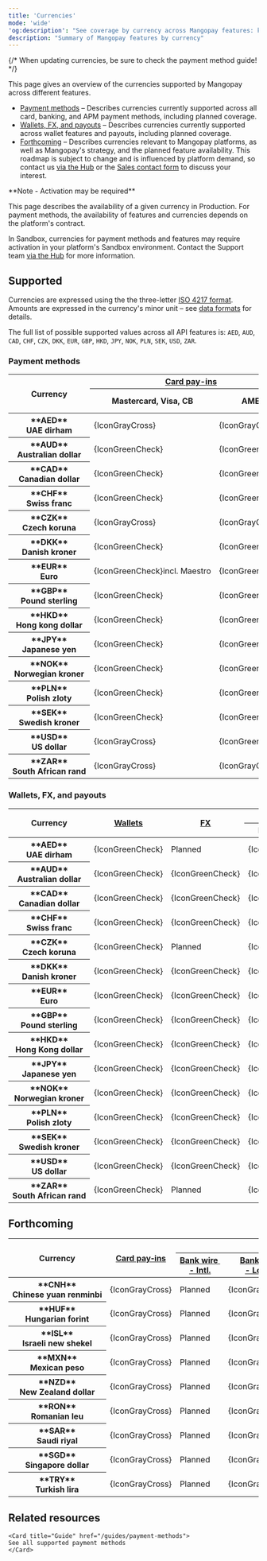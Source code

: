 ```yaml
---
title: 'Currencies'  
mode: 'wide'
'og:description': "See coverage by currency across Mangopay features: key payment methods, wallets, payouts, and more."  
description: "Summary of Mangopay features by currency"
---
```


{/* 
When updating currencies, be sure to check the payment method guide!
*/}



This page gives an overview of the currencies supported by Mangopay across different features.

- <a href="/guides/currencies#payment-methods">Payment methods</a> – Describes currencies currently supported across all card, banking, and APM payment methods, including planned coverage.
- <a href="/guides/currencies#wallets-fx-and-payouts">Wallets, FX, and payouts</a> – Describes currencies currently supported across wallet features and payouts, including planned coverage.
- <a href="/guides/currencies#forthcoming">Forthcoming</a> – Describes currencies relevant to Mangopay platforms, as well as Mangopay's strategy, and the planned feature availability. This roadmap is subject to change and is influenced by platform demand, so contact us <a href="https://hub.mangopay.com/" target="_blank">via the Hub</a> or the <a href="https://mangopay.com/contact" target="_blank">Sales contact form</a> to discuss your interest. 

<Note>  
**Note - Activation may be required** 
  
This page describes the availability of a given currency in Production. For payment methods, the availability of features and currencies depends on the platform's contract.

In Sandbox, currencies for payment methods and features may require activation in your platform's Sandbox environment. Contact the Support team <a href="https://hub.mangopay.com/" target="_blank">via the Hub</a> for more information.

</Note>

## Supported

Currencies are expressed using the the three-letter <a href="/api-reference/overview/data-formats" target="_blank">ISO 4217 format</a>. Amounts are expressed in the currency's minor unit – see <a href="/api-reference/overview/data-formats">data formats</a> for details.

The full list of possible supported values across all API features is: `AED`, `AUD`, `CAD`, `CHF`, `CZK`, `DKK`, `EUR`, `GBP`, `HKD`, `JPY`, `NOK`, `PLN`, `SEK`, `USD`, `ZAR`. 

### Payment methods

<table class="currenciesTable rounded-xl">
<thead>
  <tr>
    <th class="header" rowspan="2">Currency</th>
    <th class="header" colspan="2"><a href="/guides/payment-methods/card">Card pay-ins</a></th>
    <th class="header" colspan="4">Banking pay-ins</th>
    <th class="header" colspan="10">APM pay-ins</th>
  </tr>
  <tr>
    <th class="header">Mastercard, Visa, CB</th>
    <th class="header">AMEX</th>
    <th class="header"><a href="/guides/payment-methods/banking/bank-wire">Bank&nbsp;wire&nbsp;<br/>-&nbsp;Intl.</a></th>
    <th class="header"><a href="/guides/payment-methods/banking/bank-wire">Bank&nbsp;wire<br/>-&nbsp;Local</a></th>
    <th class="header"><a href="/guides/payment-methods/banking/virtual-iban">Virtual IBAN</a></th>
    <th class="header"><a href="/guides/payment-methods/banking/direct-debit">Direct debit</a></th>
    <th class="header"><a href="/guides/payment-methods/apple-pay">Apple&nbsp;Pay</a></th>
    <th class="header"><a href="/guides/payment-methods/blik">BLIK</a></th>
    <th class="header"><a href="/guides/payment-methods/giropay">Giropay</a></th>
    <th class="header"><a href="/guides/payment-methods/google-pay">Google&nbsp;Pay</a></th>
    <th class="header"><a href="/guides/payment-methods/ideal">iDEAL</a></th>
    <th class="header"><a href="/guides/payment-methods/klarna">Klarna</a></th>
    <th class="header"><a href="/guides/payment-methods/mb-way">MB&nbsp;WAY</a></th>
    <th class="header"><a href="/guides/payment-methods/multibanco">Multibanco</a></th>
    <th class="header"><a href="/guides/payment-methods/paypal">PayPal</a></th>
    <th class="header"><a href="/guides/payment-methods/satispay">Satispay</a></th>
  </tr>

</thead>
<tbody>
  <tr>
    <th class="header header-normal-weight">**AED**<br/>UAE&nbsp;dirham</th>
    <td class="table-content">{IconGrayCross}</td>
    <td class="table-content">{IconGrayCross}</td>
    <td class="table-content">{IconGreenCheck}</td>
    <td class="table-content">{IconGrayCross}</td>
    <td class="table-content">{IconGrayCross}</td>
    <td class="table-content">{IconGrayCross}</td>
    <td class="table-content">{IconGrayCross}</td>
    <td class="table-content">{IconGrayCross}</td>
    <td class="table-content">{IconGrayCross}</td>
    <td class="table-content">{IconGrayCross}</td>
    <td class="table-content">{IconGrayCross}</td>
    <td class="table-content">{IconGrayCross}</td>
    <td class="table-content">{IconGrayCross}</td>
    <td class="table-content">{IconGrayCross}</td>
    <td class="table-content">{IconGrayCross}</td>
    <td class="table-content">{IconGrayCross}</td>
  </tr>
  <tr>
    <th class="header header-normal-weight">**AUD**<br/>Australian&nbsp;dollar</th>
    <td class="table-content">{IconGreenCheck}</td>
    <td class="table-content">{IconGreenCheck}</td>
    <td class="table-content">{IconGreenCheck}</td>
    <td class="table-content">{IconGrayCross}</td>
    <td class="table-content">{IconGrayCross}</td>
    <td class="table-content">{IconGrayCross}</td>
    <td class="table-content">{IconGreenCheck}</td>
    <td class="table-content">{IconGrayCross}</td>
    <td class="table-content">{IconGrayCross}</td>
    <td class="table-content">{IconGreenCheck}</td>
    <td class="table-content">{IconGrayCross}</td>
    <td class="table-content">{IconGrayCross}</td>
    <td class="table-content">{IconGrayCross}</td>
    <td class="table-content">{IconGrayCross}</td>
    <td class="table-content">{IconGrayCross}</td>
    <td class="table-content">{IconGrayCross}</td>
  </tr>
  <tr>
    <th class="header header-normal-weight">**CAD**<br/>Canadian&nbsp;dollar</th>
    <td class="table-content">{IconGreenCheck}</td>
    <td class="table-content">{IconGreenCheck}</td>
    <td class="table-content">{IconGreenCheck}</td>
    <td class="table-content">Planned</td>
    <td class="table-content">Planned</td>
    <td class="table-content">{IconGrayCross}</td>
    <td class="table-content">{IconGreenCheck}</td>
    <td class="table-content">{IconGrayCross}</td>
    <td class="table-content">{IconGrayCross}</td>
    <td class="table-content">{IconGreenCheck}</td>
    <td class="table-content">{IconGrayCross}</td>
    <td class="table-content">{IconGrayCross}</td>
    <td class="table-content">{IconGrayCross}</td>
    <td class="table-content">{IconGrayCross}</td>
    <td class="table-content">{IconGrayCross}</td>
    <td class="table-content">{IconGrayCross}</td>
  </tr>
  <tr>
    <th class="header header-normal-weight">**CHF**<br/>Swiss&nbsp;franc</th>
    <td class="table-content">{IconGreenCheck}</td>
    <td class="table-content">{IconGreenCheck}</td>
    <td class="table-content">{IconGreenCheck}</td>
    <td class="table-content">{IconGrayCross}</td>
    <td class="table-content">{IconGrayCross}</td>
    <td class="table-content">{IconGrayCross}</td>
    <td class="table-content">{IconGreenCheck}</td>
    <td class="table-content">{IconGrayCross}</td>
    <td class="table-content">{IconGrayCross}</td>
    <td class="table-content">{IconGreenCheck}</td>
    <td class="table-content">{IconGrayCross}</td>
    <td class="table-content">{IconGreenCheck}</td>
    <td class="table-content">{IconGrayCross}</td>
    <td class="table-content">{IconGrayCross}</td>
    <td class="table-content">{IconGreenCheck}</td>
    <td class="table-content">{IconGrayCross}</td>
  </tr>
  <tr>
    <th class="header header-normal-weight">**CZK**<br/>Czech&nbsp;koruna</th>
    <td class="table-content">{IconGrayCross}</td>
    <td class="table-content">{IconGrayCross}</td>
    <td class="table-content">{IconGreenCheck}</td>
    <td class="table-content">{IconGrayCross}</td>
    <td class="table-content">{IconGrayCross}</td>
    <td class="table-content">{IconGrayCross}</td>
    <td class="table-content">{IconGrayCross}</td>
    <td class="table-content">{IconGrayCross}</td>
    <td class="table-content">{IconGrayCross}</td>
    <td class="table-content">{IconGrayCross}</td>
    <td class="table-content">{IconGrayCross}</td>
    <td class="table-content">{IconGrayCross}</td>
    <td class="table-content">{IconGrayCross}</td>
    <td class="table-content">{IconGrayCross}</td>
    <td class="table-content">{IconGrayCross}</td>
    <td class="table-content">{IconGrayCross}</td>
  </tr>
  <tr>
    <th class="header header-normal-weight">**DKK**<br/>Danish&nbsp;kroner</th>
    <td class="table-content">{IconGreenCheck}</td>
    <td class="table-content">{IconGreenCheck}</td>
    <td class="table-content">{IconGreenCheck}</td>
    <td class="table-content">Planned</td>
    <td class="table-content">Planned</td>
    <td class="table-content">{IconGrayCross}</td>
    <td class="table-content">{IconGreenCheck}</td>
    <td class="table-content">{IconGrayCross}</td>
    <td class="table-content">{IconGrayCross}</td>
    <td class="table-content">{IconGreenCheck}</td>
    <td class="table-content">{IconGrayCross}</td>
    <td class="table-content">{IconGreenCheck}</td>
    <td class="table-content">{IconGrayCross}</td>
    <td class="table-content">{IconGrayCross}</td>
    <td class="table-content">{IconGrayCross}</td>
    <td class="table-content">{IconGrayCross}</td>
  </tr>
  <tr>
    <th class="header header-normal-weight">**EUR**<br/>Euro</th>
    <td class="table-content">{IconGreenCheck}incl.&nbsp;Maestro</td>
    <td class="table-content">{IconGreenCheck}</td>
    <td class="table-content">{IconGreenCheck}</td>
    <td class="table-content">{IconGreenCheck}</td>
    <td class="table-content">{IconGreenCheck}</td>
    <td class="table-content">{IconGreenCheck}</td>
    <td class="table-content">{IconGreenCheck}</td>
    <td class="table-content">{IconGrayCross}</td>
    <td class="table-content">{IconGreenCheck}</td>
    <td class="table-content">{IconGreenCheck}</td>
    <td class="table-content">{IconGreenCheck}</td>
    <td class="table-content">{IconGreenCheck}</td>
    <td class="table-content">{IconGreenCheck}</td>
    <td class="table-content">{IconGreenCheck}</td>
    <td class="table-content">{IconGreenCheck}</td>
    <td class="table-content">{IconGreenCheck}</td>
  </tr>
  <tr>
    <th class="header header-normal-weight">**GBP**<br/>Pound&nbsp;sterling</th>
    <td class="table-content">{IconGreenCheck}</td>
    <td class="table-content">{IconGreenCheck}</td>
    <td class="table-content">{IconGreenCheck}</td>
    <td class="table-content">{IconGreenCheck}</td>
    <td class="table-content">Planned</td>
    <td class="table-content">{IconGreenCheck}</td>
    <td class="table-content">{IconGreenCheck}</td>
    <td class="table-content">{IconGrayCross}</td>
    <td class="table-content">{IconGrayCross}</td>
    <td class="table-content">{IconGreenCheck}</td>
    <td class="table-content">{IconGrayCross}</td>
    <td class="table-content">{IconGreenCheck}</td>
    <td class="table-content">{IconGrayCross}</td>
    <td class="table-content">{IconGrayCross}</td>
    <td class="table-content">{IconGreenCheck}</td>
    <td class="table-content">{IconGrayCross}</td>
  </tr>
  <tr>
    <th class="header header-normal-weight">**HKD**<br/>Hong&nbsp;kong&nbsp;dollar</th>
    <td class="table-content">{IconGreenCheck}</td>
    <td class="table-content">{IconGreenCheck}</td>
    <td class="table-content">{IconGreenCheck}</td>
    <td class="table-content">{IconGrayCross}</td>
    <td class="table-content">{IconGrayCross}</td>
    <td class="table-content">{IconGrayCross}</td>
    <td class="table-content">{IconGreenCheck}</td>
    <td class="table-content">{IconGrayCross}</td>
    <td class="table-content">{IconGrayCross}</td>
    <td class="table-content">{IconGreenCheck}</td>
    <td class="table-content">{IconGrayCross}</td>
    <td class="table-content">{IconGrayCross}</td>
    <td class="table-content">{IconGrayCross}</td>
    <td class="table-content">{IconGrayCross}</td>
    <td class="table-content">{IconGrayCross}</td>
    <td class="table-content">{IconGrayCross}</td>
  </tr>
  <tr>
    <th class="header header-normal-weight">**JPY**<br/>Japanese&nbsp;yen</th>
    <td class="table-content">{IconGreenCheck}</td>
    <td class="table-content">{IconGreenCheck}</td>
    <td class="table-content">{IconGreenCheck}</td>
    <td class="table-content">{IconGrayCross}</td>
    <td class="table-content">{IconGrayCross}</td>
    <td class="table-content">{IconGrayCross}</td>
    <td class="table-content">{IconGreenCheck}</td>
    <td class="table-content">{IconGrayCross}</td>
    <td class="table-content">{IconGrayCross}</td>
    <td class="table-content">{IconGreenCheck}</td>
    <td class="table-content">{IconGrayCross}</td>
    <td class="table-content">{IconGrayCross}</td>
    <td class="table-content">{IconGrayCross}</td>
    <td class="table-content">{IconGrayCross}</td>
    <td class="table-content">{IconGrayCross}</td>
    <td class="table-content">{IconGrayCross}</td>
  </tr>
  <tr>
    <th class="header header-normal-weight">**NOK**<br/>Norwegian&nbsp;kroner</th>
    <td class="table-content">{IconGreenCheck}</td>
    <td class="table-content">{IconGreenCheck}</td>
    <td class="table-content">{IconGreenCheck}</td>
    <td class="table-content">{IconGrayCross}</td>
    <td class="table-content">{IconGrayCross}</td>
    <td class="table-content">{IconGrayCross}</td>
    <td class="table-content">{IconGreenCheck}</td>
    <td class="table-content">{IconGrayCross}</td>
    <td class="table-content">{IconGrayCross}</td>
    <td class="table-content">{IconGreenCheck}</td>
    <td class="table-content">{IconGrayCross}</td>
    <td class="table-content">{IconGrayCross}</td>
    <td class="table-content">{IconGrayCross}</td>
    <td class="table-content">{IconGrayCross}</td>
    <td class="table-content">{IconGrayCross}</td>
    <td class="table-content">{IconGrayCross}</td>
  </tr>
  <tr>
    <th class="header header-normal-weight">**PLN**<br/>Polish&nbsp;zloty</th>
    <td class="table-content">{IconGreenCheck}</td>
    <td class="table-content">{IconGreenCheck}</td>
    <td class="table-content">{IconGreenCheck}</td>
    <td class="table-content">Planned</td>
    <td class="table-content">Planned</td>
    <td class="table-content">{IconGrayCross}</td>
    <td class="table-content">{IconGreenCheck}</td>
    <td class="table-content">{IconGreenCheck}</td>
    <td class="table-content">{IconGrayCross}</td>
    <td class="table-content">{IconGreenCheck}</td>
    <td class="table-content">{IconGrayCross}</td>
    <td class="table-content">{IconGreenCheck}</td>
    <td class="table-content">{IconGrayCross}</td>
    <td class="table-content">{IconGrayCross}</td>
    <td class="table-content">{IconGrayCross}</td>
    <td class="table-content">{IconGrayCross}</td>
  </tr>
  <tr>
    <th class="header header-normal-weight">**SEK**<br/>Swedish&nbsp;kroner</th>
    <td class="table-content">{IconGreenCheck}</td>
    <td class="table-content">{IconGreenCheck}</td>
    <td class="table-content">{IconGreenCheck}</td>
    <td class="table-content">Planned</td>
    <td class="table-content">{IconGrayCross}</td>
    <td class="table-content">{IconGrayCross}</td>
    <td class="table-content">{IconGreenCheck}</td>
    <td class="table-content">{IconGrayCross}</td>
    <td class="table-content">{IconGrayCross}</td>
    <td class="table-content">{IconGreenCheck}</td>
    <td class="table-content">{IconGrayCross}</td>
    <td class="table-content">{IconGreenCheck}</td>
    <td class="table-content">{IconGrayCross}</td>
    <td class="table-content">{IconGrayCross}</td>
    <td class="table-content">{IconGrayCross}</td>
    <td class="table-content">{IconGrayCross}</td>
  </tr>
  <tr>
    <th class="header header-normal-weight">**USD**<br/>US&nbsp;dollar</th>
    <td class="table-content">{IconGrayCross}</td>
    <td class="table-content">{IconGreenCheck}</td>
    <td class="table-content">{IconGreenCheck}</td>
    <td class="table-content">Planned</td>
    <td class="table-content">Planned</td>
    <td class="table-content">{IconGrayCross}</td>
    <td class="table-content">{IconGrayCross}</td>
    <td class="table-content">{IconGrayCross}</td>
    <td class="table-content">{IconGrayCross}</td>
    <td class="table-content">{IconGrayCross}</td>
    <td class="table-content">{IconGrayCross}</td>
    <td class="table-content">{IconGrayCross}</td>
    <td class="table-content">{IconGrayCross}</td>
    <td class="table-content">{IconGrayCross}</td>
    <td class="table-content">{IconGreenCheck}</td>
    <td class="table-content">{IconGrayCross}</td>
  </tr>
  <tr>
    <th class="header header-normal-weight">**ZAR**<br/>South&nbsp;African&nbsp;rand</th>
    <td class="table-content">{IconGrayCross}</td>
    <td class="table-content">{IconGrayCross}</td>
    <td class="table-content">{IconGreenCheck}</td>
    <td class="table-content">{IconGrayCross}</td>
    <td class="table-content">{IconGrayCross}</td>
    <td class="table-content">{IconGrayCross}</td>
    <td class="table-content">{IconGrayCross}</td>
    <td class="table-content">{IconGrayCross}</td>
    <td class="table-content">{IconGrayCross}</td>
    <td class="table-content">{IconGrayCross}</td>
    <td class="table-content">{IconGrayCross}</td>
    <td class="table-content">{IconGrayCross}</td>
    <td class="table-content">{IconGrayCross}</td>
    <td class="table-content">{IconGrayCross}</td>
    <td class="table-content">{IconGrayCross}</td>
    <td class="table-content">{IconGrayCross}</td>
  </tr>
</tbody>
</table>

### Wallets, FX, and payouts

<table class="currenciesTable rounded-xl">
<thead>
  <tr>
    <th class="header" rowspan="2">Currency</th>
    <th class="header" rowspan="2"><a href="/api-reference/wallets/wallet-object">Wallets</a></th>
    <th class="header" rowspan="2"><a href="/guides/fx">FX</a></th>
    <th class="header" colspan="2"><a href="/guides/payouts">Payouts</a></th>
  </tr>
  <tr>
    <th class="header">International</th>
    <th class="header">Local</th>
  </tr>
</thead>
<tbody>
  <tr>
    <th class="header header-normal-weight">**AED**<br/>UAE&nbsp;dirham</th>
    <td class="table-content">{IconGreenCheck}</td>
    <td class="table-content">Planned</td>
    <td class="table-content">{IconGreenCheck}</td>
    <td class="table-content">{IconGrayCross}</td>
    </tr>
  <tr>
    <th class="header header-normal-weight">**AUD**<br/>Australian&nbsp;dollar</th>
    <td class="table-content">{IconGreenCheck}</td>
    <td class="table-content">{IconGreenCheck}</td>
    <td class="table-content">{IconGreenCheck}</td>
    <td class="table-content">Planned</td>
    </tr>
  <tr>
    <th class="header header-normal-weight">**CAD**<br/>Canadian&nbsp;dollar</th>
    <td class="table-content">{IconGreenCheck}</td>
    <td class="table-content">{IconGreenCheck}</td>
    <td class="table-content">{IconGreenCheck}</td>
    <td class="table-content">{IconGreenCheck}</td>
  </tr>
  <tr>
    <th class="header header-normal-weight">**CHF**<br/>Swiss&nbsp;franc</th>
    <td class="table-content">{IconGreenCheck}</td>
    <td class="table-content">{IconGreenCheck}</td>
    <td class="table-content">{IconGreenCheck}</td>
    <td class="table-content">{IconGreenCheck}</td>
  </tr>
  <tr>
    <th class="header header-normal-weight">**CZK**<br/>Czech&nbsp;koruna</th>
    <td class="table-content">{IconGreenCheck}</td>
    <td class="table-content">Planned</td>
    <td class="table-content">{IconGreenCheck}</td>
    <td class="table-content">Planned</td>
  </tr>
  <tr>
    <th class="header header-normal-weight">**DKK**<br/>Danish&nbsp;kroner</th>
    <td class="table-content">{IconGreenCheck}</td>
    <td class="table-content">{IconGreenCheck}</td>
    <td class="table-content">{IconGreenCheck}</td>
    <td class="table-content">{IconGreenCheck}</td>
  </tr>
  <tr>
    <th class="header header-normal-weight">**EUR**<br/>Euro</th>
    <td class="table-content">{IconGreenCheck}</td>
    <td class="table-content">{IconGreenCheck}</td>
    <td class="table-content">{IconGreenCheck}</td>
    <td class="table-content">{IconGreenCheck}</td>
  </tr>
  <tr>
    <th class="header header-normal-weight">**GBP**<br/>Pound&nbsp;sterling</th>
    <td class="table-content">{IconGreenCheck}</td>
    <td class="table-content">{IconGreenCheck}</td>
    <td class="table-content">{IconGreenCheck}</td>
    <td class="table-content">{IconGreenCheck}</td>
  </tr>
  <tr>
    <th class="header header-normal-weight">**HKD**<br/>Hong&nbsp;Kong&nbsp;dollar</th>
    <td class="table-content">{IconGreenCheck}</td>
    <td class="table-content">{IconGreenCheck}</td>
    <td class="table-content">{IconGreenCheck}</td>
    <td class="table-content">Planned</td>
  </tr>
  <tr>
    <th class="header header-normal-weight">**JPY**<br/>Japanese&nbsp;yen</th>
    <td class="table-content">{IconGreenCheck}</td>
    <td class="table-content">{IconGreenCheck}</td>
    <td class="table-content">{IconGreenCheck}</td>
    <td class="table-content">{IconGrayCross}</td>
  </tr>
  <tr>
    <th class="header header-normal-weight">**NOK**<br/>Norwegian&nbsp;kroner</th>
    <td class="table-content">{IconGreenCheck}</td>
    <td class="table-content">{IconGreenCheck}</td>
    <td class="table-content">{IconGreenCheck}</td>
    <td class="table-content">Planned</td>
  </tr>
  <tr>
    <th class="header header-normal-weight">**PLN**<br/>Polish&nbsp;zloty</th>
    <td class="table-content">{IconGreenCheck}</td>
    <td class="table-content">{IconGreenCheck}</td>
    <td class="table-content">{IconGreenCheck}</td>
    <td class="table-content">{IconGreenCheck}</td>
  </tr>
  <tr>
    <th class="header header-normal-weight">**SEK**<br/>Swedish&nbsp;kroner</th>
    <td class="table-content">{IconGreenCheck}</td>
    <td class="table-content">{IconGreenCheck}</td>
    <td class="table-content">{IconGreenCheck}</td>
    <td class="table-content">Planned</td>
  </tr>
  <tr>
    <th class="header header-normal-weight">**USD**<br/>US&nbsp;dollar</th>
    <td class="table-content">{IconGreenCheck}</td>
    <td class="table-content">{IconGreenCheck}</td>
    <td class="table-content">{IconGreenCheck}</td>
    <td class="table-content">{IconGreenCheck}</td>
  </tr>
  <tr>
    <th class="header header-normal-weight">**ZAR**<br/>South&nbsp;African&nbsp;rand</th>
    <td class="table-content">{IconGreenCheck}</td>
    <td class="table-content">Planned</td>
    <td class="table-content">{IconGreenCheck}</td>
    <td class="table-content">{IconGrayCross}</td>
  </tr>
</tbody>
</table>

## Forthcoming

<table class="currenciesTable rounded-xl">
<thead>
  <tr>
    <th class="header" rowspan="2">Currency</th>
    <th class="header" rowspan="2"><a href="/guides/payment-methods/card">Card&nbsp;pay&#8209;ins</a></th>
    <th class="header" colspan="4">Banking&nbsp;pay&#8209;ins</th>
    <th class="header" rowspan="2">APM&nbsp;pay&#8209;ins</th>
    <th class="header" rowspan="2"><a href="/api-reference/wallets/wallet-object">Wallets</a></th>
    <th class="header" rowspan="2"><a href="/guides/fx">FX</a></th>
    <th class="header" colspan="2"><a href="/guides/payouts">Payouts</a></th>
  </tr>
  <tr>
    <th class="header"><a href="/guides/payment-methods/banking/bank-wire">Bank&nbsp;wire&nbsp;<br/>-&nbsp;Intl.</a></th>
    <th class="header"><a href="/guides/payment-methods/banking/bank-wire">Bank&nbsp;wire<br/>-&nbsp;Local</a></th>
    <th class="header"><a href="/guides/payment-methods/banking/virtual-iban">Virtual IBANs </a></th>
    <th class="header"><a href="/guides/payment-methods/banking/direct-debit">Direct debit</a></th>
    <th class="header">International</th>
    <th class="header">Local</th>
  </tr>
</thead>
<tbody>
  <tr>
    <th class="header header-normal-weight">**CNH**<br/>Chinese&nbsp;yuan&nbsp;renminbi</th>
    <td class="table-content">{IconGrayCross}</td>
    <td class="table-content">Planned</td>
    <td class="table-content">{IconGrayCross}</td>
    <td class="table-content">{IconGrayCross}</td>
    <td class="table-content">{IconGrayCross}</td>
    <td class="table-content">{IconGrayCross}</td>
    <td class="table-content">Planned</td>
    <td class="table-content">Planned</td>
    <td class="table-content">Planned</td>
    <td class="table-content">{IconGrayCross}</td>
  </tr>
  <tr>
    <th class="header header-normal-weight">**HUF**<br/>Hungarian&nbsp;forint</th>
    <td class="table-content">{IconGrayCross}</td>
    <td class="table-content">Planned</td>
    <td class="table-content">{IconGrayCross}</td>
    <td class="table-content">{IconGrayCross}</td>
    <td class="table-content">{IconGrayCross}</td>
    <td class="table-content">{IconGrayCross}</td>
    <td class="table-content">Planned</td>
    <td class="table-content">Planned</td>
    <td class="table-content">Planned</td>
    <td class="table-content">{IconGrayCross}</td>
  </tr>
  <tr>
    <th class="header header-normal-weight">**ISL**<br/>Israeli&nbsp;new&nbsp;shekel</th>
    <td class="table-content">{IconGrayCross}</td>
    <td class="table-content">Planned</td>
    <td class="table-content">{IconGrayCross}</td>
    <td class="table-content">{IconGrayCross}</td>
    <td class="table-content">{IconGrayCross}</td>
    <td class="table-content">{IconGrayCross}</td>
    <td class="table-content">Planned</td>
    <td class="table-content">Planned</td>
    <td class="table-content">Planned</td>
    <td class="table-content">{IconGrayCross}</td>
  </tr>
  <tr>
    <th class="header header-normal-weight">**MXN**<br/>Mexican&nbsp;peso</th>
    <td class="table-content">{IconGrayCross}</td>
    <td class="table-content">Planned</td>
    <td class="table-content">{IconGrayCross}</td>
    <td class="table-content">{IconGrayCross}</td>
    <td class="table-content">{IconGrayCross}</td>
    <td class="table-content">{IconGrayCross}</td>
    <td class="table-content">Planned</td>
    <td class="table-content">Planned</td>
    <td class="table-content">Planned</td>
    <td class="table-content">{IconGrayCross}</td>
  </tr>
  <tr>
    <th class="header header-normal-weight">**NZD**<br/>New&nbsp;Zealand&nbsp;dollar</th>
    <td class="table-content">{IconGrayCross}</td>
    <td class="table-content">Planned</td>
    <td class="table-content">{IconGrayCross}</td>
    <td class="table-content">{IconGrayCross}</td>
    <td class="table-content">{IconGrayCross}</td>
    <td class="table-content">{IconGrayCross}</td>
    <td class="table-content">Planned</td>
    <td class="table-content">Planned</td>
    <td class="table-content">Planned</td>
    <td class="table-content">{IconGrayCross}</td>
  </tr>
  <tr>
    <th class="header header-normal-weight">**RON**<br/>Romanian&nbsp;leu</th>
    <td class="table-content">{IconGrayCross}</td>
    <td class="table-content">Planned</td>
    <td class="table-content">{IconGrayCross}</td>
    <td class="table-content">{IconGrayCross}</td>
    <td class="table-content">{IconGrayCross}</td>
    <td class="table-content">{IconGrayCross}</td>
    <td class="table-content">Planned</td>
    <td class="table-content">Planned</td>
    <td class="table-content">Planned</td>
    <td class="table-content">Planned</td>
  </tr>
  <tr>
    <th class="header header-normal-weight">**SAR**<br/>Saudi&nbsp;riyal</th>
    <td class="table-content">{IconGrayCross}</td>
    <td class="table-content">Planned</td>
    <td class="table-content">{IconGrayCross}</td>
    <td class="table-content">{IconGrayCross}</td>
    <td class="table-content">{IconGrayCross}</td>
    <td class="table-content">{IconGrayCross}</td>
    <td class="table-content">Planned</td>
    <td class="table-content">Planned</td>
    <td class="table-content">Planned</td>
    <td class="table-content">Planned</td>
  </tr>
  <tr>
    <th class="header header-normal-weight">**SGD**<br/>Singapore&nbsp;dollar</th>
    <td class="table-content">{IconGrayCross}</td>
    <td class="table-content">Planned</td>
    <td class="table-content">{IconGrayCross}</td>
    <td class="table-content">{IconGrayCross}</td>
    <td class="table-content">{IconGrayCross}</td>
    <td class="table-content">{IconGrayCross}</td>
    <td class="table-content">Planned</td>
    <td class="table-content">Planned</td>
    <td class="table-content">Planned</td>
    <td class="table-content">Planned</td>
  </tr>
  <tr>
    <th class="header header-normal-weight">**TRY**<br/>Turkish&nbsp;lira</th>
    <td class="table-content">{IconGrayCross}</td>
    <td class="table-content">Planned</td>
    <td class="table-content">{IconGrayCross}</td>
    <td class="table-content">{IconGrayCross}</td>
    <td class="table-content">{IconGrayCross}</td>
    <td class="table-content">{IconGrayCross}</td>
    <td class="table-content">Planned</td>
    <td class="table-content">Planned</td>
    <td class="table-content">Planned</td>
    <td class="table-content">{IconGrayCross}</td>
  </tr>
</tbody>
</table>

## Related resources  

    <Card title="Guide" href="/guides/payment-methods">
    See all supported payment methods
    </Card>
